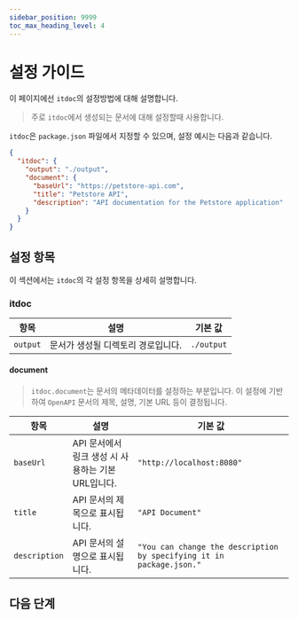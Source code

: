 ```yaml
---
sidebar_position: 9999
toc_max_heading_level: 4
---
```


# 설정 가이드

이 페이지에선 `itdoc`의 설정방법에 대해 설명합니다.

> 주로 `itdoc`에서 생성되는 문서에 대해 설정할때 사용합니다.

`itdoc`은 `package.json` 파일에서 지정할 수 있으며, 설정 예시는 다음과 같습니다.

```json
{
  "itdoc": {
    "output": "./output",
    "document": {
      "baseUrl": "https://petstore-api.com",
      "title": "Petstore API",
      "description": "API documentation for the Petstore application"
    }
  }
}
```

## 설정 항목

이 섹션에서는 `itdoc`의 각 설정 항목을 상세히 설명합니다.

### itdoc

| 항목       | 설명                  | 기본 값       |
|----------|---------------------|------------|
| `output` | 문서가 생성될 디렉토리 경로입니다. | `./output` |


#### document

> `itdoc.document`는 문서의 메타데이터를 설정하는 부분입니다. 이 설정에 기반하여 `OpenAPI` 문서의 제목, 설명, 기본 URL 등이 결정됩니다.

| 항목            | 설명                               | 기본 값                                                                 |
|---------------|----------------------------------|----------------------------------------------------------------------|
| `baseUrl`     | API 문서에서 링크 생성 시 사용하는 기본 URL입니다. | `"http://localhost:8080"`                                            |
| `title`       | API 문서의 제목으로 표시됩니다.              | `"API Document"`                                                     |
| `description` | API 문서의 설명으로 표시됩니다.              | `"You can change the description by specifying it in package.json."` |


## 다음 단계
